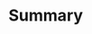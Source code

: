 # Summary

```{=html}
<!--
A summary of the steps to follow.
Use a flow chart if this can clarify the protocol.
-->
```

